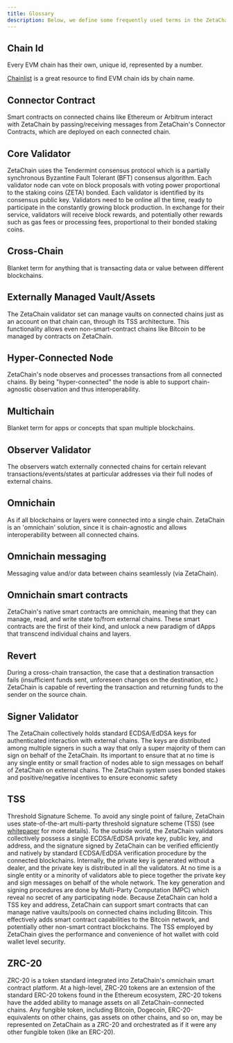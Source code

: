 ```yaml
---
title: Glossary
description: Below, we define some frequently used terms in the ZetaChain ecosystem and during ZetaChain development.
---
```


## Chain Id

Every EVM chain has their own, unique id, represented by a number.

[Chainlist](https://chainlist.org/) is a great resource to find EVM chain ids by
chain name.

## Connector Contract

Smart contracts on connected chains like Ethereum or Arbitrum interact with
ZetaChain by passing/receiving messages from ZetaChain's Connector Contracts,
which are deployed on each connected chain.

## Core Validator

ZetaChain uses the Tendermint consensus protocol which is a partially
synchronous Byzantine Fault Tolerant (BFT) consensus algorithm. Each validator
node can vote on block proposals with voting power proportional to the staking
coins (ZETA) bonded. Each validator is identified by its consensus public key.
Validators need to be online all the time, ready to participate in the
constantly growing block production. In exchange for their service, validators
will receive block rewards, and potentially other rewards such as gas fees or
processing fees, proportional to their bonded staking coins.

## Cross-Chain

Blanket term for anything that is transacting data or value between different
blockchains.

## Externally Managed Vault/Assets

The ZetaChain validator set can manage vaults on connected chains just as an
account on that chain can, through its TSS architecture. This functionality
allows even non-smart-contract chains like Bitcoin to be managed by contracts on
ZetaChain.

## Hyper-Connected Node

ZetaChain's node observes and processes transactions from all connected chains.
By being "hyper-connected" the node is able to support chain-agnostic
observation and thus interoperability.

## Multichain

Blanket term for apps or concepts that span multiple blockchains.

## Observer Validator

The observers watch externally connected chains for certain relevant
transactions/events/states at particular addresses via their full nodes of
external chains.

## Omnichain

As if all blockchains or layers were connected into a single chain. ZetaChain is
an 'omnichain' solution, since it is chain-agnostic and allows interoperability
between all connected chains.

## Omnichain messaging

Messaging value and/or data between chains seamlessly (via ZetaChain).

## Omnichain smart contracts

ZetaChain's native smart contracts are omnichain, meaning that they can manage,
read, and write state to/from external chains. These smart contracts are the
first of their kind, and unlock a new paradigm of dApps that transcend
individual chains and layers.

## Revert

During a cross-chain transaction, the case that a destination transaction fails
(insufficient funds sent, unforeseen changes on the destination, etc.) ZetaChain
is capable of reverting the transaction and returning funds to the sender on the
source chain.

## Signer Validator

The ZetaChain collectively holds standard ECDSA/EdDSA keys for authenticated
interaction with external chains. The keys are distributed among multiple
signers in such a way that only a super majority of them can sign on behalf of
the ZetaChain. Its important to ensure that at no time is any single entity or
small fraction of nodes able to sign messages on behalf of ZetaChain on external
chains. The ZetaChain system uses bonded stakes and positive/negative incentives
to ensure economic safety

## TSS

Threshold Signature Scheme. To avoid any single point of failure, ZetaChain uses
state-of-the-art multi-party threshold signature scheme (TSS) (see
[whitepaper](https://zetachain.com/whitepaper.pdf) for more details). To the
outside world, the ZetaChain validators collectively possess a single
ECDSA/EdDSA private key, public key, and address, and the signature signed by
ZetaChain can be verified efficiently and natively by standard ECDSA/EdDSA
verification procedure by the connected blockchains. Internally, the private key
is generated without a dealer, and the private key is distributed in all the
validators. At no time is a single entity or a minority of validators able to
piece together the private key and sign messages on behalf of the whole network.
The key generation and signing procedures are done by Multi-Party Computation
(MPC) which reveal no secret of any participating node. Because ZetaChain can
hold a TSS key and address, ZetaChain can support smart contracts that can
manage native vaults/pools on connected chains including Bitcoin. This
effectively adds smart contract capabilities to the Bitcoin network, and
potentially other non-smart contract blockchains. The TSS employed by ZetaChain
gives the performance and convenience of hot wallet with cold wallet level
security.

## ZRC-20

ZRC-20 is a token standard integrated into ZetaChain's omnichain smart contract
platform. At a high-level, ZRC-20 tokens are an extension of the standard ERC-20
tokens found in the Ethereum ecosystem, ZRC-20 tokens have the added ability to
manage assets on all ZetaChain-connected chains. Any fungible token, including
Bitcoin, Dogecoin, ERC-20-equivalents on other chains, gas assets on other
chains, and so on, may be represented on ZetaChain as a ZRC-20 and orchestrated
as if it were any other fungible token (like an ERC-20).
